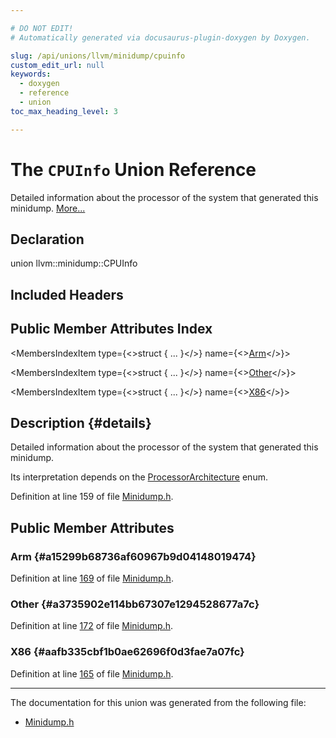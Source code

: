 ```yaml
---

# DO NOT EDIT!
# Automatically generated via docusaurus-plugin-doxygen by Doxygen.

slug: /api/unions/llvm/minidump/cpuinfo
custom_edit_url: null
keywords:
  - doxygen
  - reference
  - union
toc_max_heading_level: 3

---
```





# The `CPUInfo` Union Reference

<DoxygenPage pluginConfig={pluginConfig}>

Detailed information about the processor of the system that generated this minidump. <a href="#details">More...</a>

## Declaration

<CodeBlock>union llvm::minidump::CPUInfo</CodeBlock>

## Included Headers

<IncludesList>
<IncludesListItem
  filePath="llvm/BinaryFormat/Minidump.h"
  permalink="/docs/api/files/include/include/llvm/include/llvm/binaryformat/minidump-h"
  isLocal="true" />
</IncludesList>

## Public Member Attributes Index

<MembersIndex>

<MembersIndexItem
  type={<>struct &#123; ... &#125;</>}
  name={<><a href="#a15299b68736af60967b9d04148019474">Arm</a></>}>
</MembersIndexItem>

<MembersIndexItem
  type={<>struct &#123; ... &#125;</>}
  name={<><a href="#a3735902e114bb67307e1294528677a7c">Other</a></>}>
</MembersIndexItem>

<MembersIndexItem
  type={<>struct &#123; ... &#125;</>}
  name={<><a href="#aafb335cbf1b0ae62696f0d3fae7a07fc">X86</a></>}>
</MembersIndexItem>

</MembersIndex>

## Description {#details}

Detailed information about the processor of the system that generated this minidump.

Its interpretation depends on the <a href="/docs/api/namespaces/llvm/minidump/#a22d0c83eebe4572c93fdb8a82a5e1840">ProcessorArchitecture</a> enum.

Definition at line 159 of file <a href="/docs/api/files/include/include/llvm/include/llvm/binaryformat/minidump-h">Minidump.h</a>.

<SectionDefinition>

## Public Member Attributes

### Arm {#a15299b68736af60967b9d04148019474}

<MemberDefinition
  prototype="struct llvm::minidump::CPUInfo::ArmInfo llvm::minidump::CPUInfo::Arm">

Definition at line <a href="/docs/api/files/include/include/llvm/include/llvm/binaryformat/minidump-h/#l00169">169</a> of file <a href="/docs/api/files/include/include/llvm/include/llvm/binaryformat/minidump-h">Minidump.h</a>.
</MemberDefinition>

### Other {#a3735902e114bb67307e1294528677a7c}

<MemberDefinition
  prototype="struct llvm::minidump::CPUInfo::OtherInfo llvm::minidump::CPUInfo::Other">

Definition at line <a href="/docs/api/files/include/include/llvm/include/llvm/binaryformat/minidump-h/#l00172">172</a> of file <a href="/docs/api/files/include/include/llvm/include/llvm/binaryformat/minidump-h">Minidump.h</a>.
</MemberDefinition>

### X86 {#aafb335cbf1b0ae62696f0d3fae7a07fc}

<MemberDefinition
  prototype="struct llvm::minidump::CPUInfo::X86Info llvm::minidump::CPUInfo::X86">

Definition at line <a href="/docs/api/files/include/include/llvm/include/llvm/binaryformat/minidump-h/#l00165">165</a> of file <a href="/docs/api/files/include/include/llvm/include/llvm/binaryformat/minidump-h">Minidump.h</a>.
</MemberDefinition>

</SectionDefinition>

<hr/>

The documentation for this union was generated from the following file:

<ul>
<li><a href="/docs/api/files/include/include/llvm/include/llvm/binaryformat/minidump-h">Minidump.h</a></li>
</ul>

</DoxygenPage>

